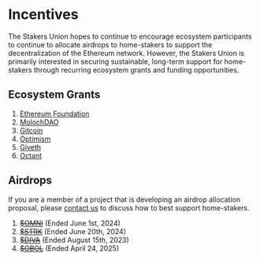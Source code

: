 # Incentives

The Stakers Union hopes to continue to encourage ecosystem participants to continue to allocate airdrops to home-stakers to support the decentralization of the Ethereum network. However, the Stakers Union is primarily interested in securing sustainable, long-term support for home-stakers through recurring ecosystem grants and funding opportunities.

## Ecosystem Grants

1. [Ethereum Foundation](https://esp.ethereum.foundation/)
2. [MolochDAO](https://molochdao.com/)
3. [Gitcoin](https://www.gitcoin.co/)
4. [Optimism](https://app.optimism.io/retropgf)
5. [Giveth](https://giveth.io/project/stakers-union-a-collective-of-ethereum-solo-stakers/)
6. [Octant](https://octant.app/)

## Airdrops

If you are a member of a project that is developing an airdrop allocation proposal, please [contact us](/contact) to discuss how to best support home-stakers.

1. ~~[$OMNI](https://claims.omni.network/)~~ (Ended June 1st, 2024)
2. ~~[$STRK](https://provisions.starknet.io/)~~ (Ended June 20th, 2024)
3. ~~[$DIVA](https://divastaking.com/)~~ (Ended August 15th, 2023)
4. ~~[$OBOL](https://claim.obol.org/)~~ (Ended April 24, 2025)
